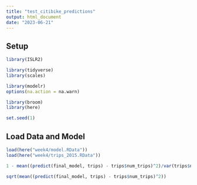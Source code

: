 ```yaml
---
title: "test_citibike_predictions"
output: html_document
date: "2023-06-21"
---
```


## Setup

``` r
library(ISLR2)

library(tidyverse)
library(scales)

library(modelr)
options(na.action = na.warn)

library(broom)
library(here)

set.seed(1)
```

## Load Data and Model

```r

load(here("week4/model.RData"))
load(here("week4/trips_2015.RData"))

1 - mean((predict(final_model, trips) - trips$num_trips)^2)/var(trips$num_trips)

sqrt(mean((predict(final_model, trips) - trips$num_trips)^2))

```

